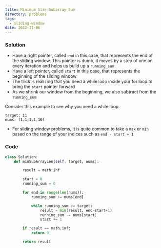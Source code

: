 ```yaml
---
title: Minimum Size Subarray Sum
directory: problems
tags:
  - sliding-window
date: 2022-11-06
---
```


### Solution

- Have a right pointer, called `end` in this case, that represents the end of the sliding window. This pointer is dumb, it moves by a step of one on every iteration and helps us build up a `running_sum`
- Have a left pointer, called `start` in this case, that represents the beginning of the sliding window
- The trick is realizing that you need a while loop inside your for loop to bring the `start` pointer forward
- As we shrink our window from the beginning, we also subtract from the `running_sum`

Consider this example to see why you need a while loop:

```
target: 11
nums: [1,1,1,1,10]
```

- For sliding window problems, it is quite common to take a `max` or `min` based on the range of your indices such as `end - start + 1`

### Code

```python
class Solution:
    def minSubArrayLen(self, target, nums):

        result = math.inf

        start = 0
        running_sum = 0

        for end in range(len(nums)):
            running_sum += nums[end]

            while running_sum >= target:
                result = min(result, end-start+1)
                running_sum -= nums[start]
                start += 1

        if result == math.inf:
            return 0

        return result

```
